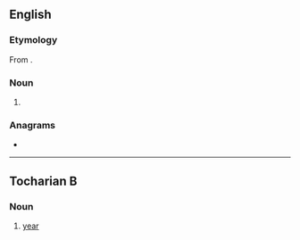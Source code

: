 {{also|Pikul}}
==English==

===Etymology===
From {{bor|en|ms|pikul}}.

===Noun===
{{en-noun}}

# {{alternative form of|en|picul}}

===Anagrams===
* {{anagrams|en|a=iklpu|Pulik|pulik}}

----

==Tocharian B==

===Noun===
{{head|txb|noun|g=f}}

# [[year]]